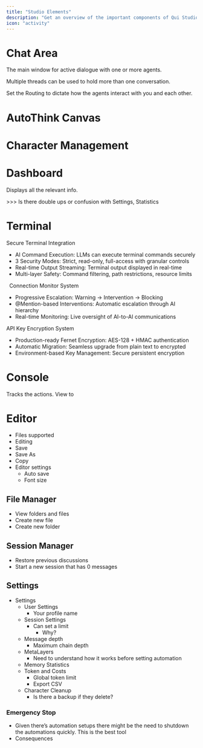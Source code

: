 ```yaml
---
title: "Studio Elements"
description: "Get an overview of the important components of Qui Studio"
icon: "activity"
---
```


# Chat Area

The main window for active dialogue with one or more agents.

Multiple threads can be used to hold more than one conversation.

Set the Routing to dictate how the agents interact with you and each other.

# AutoThink Canvas

# Character Management

# Dashboard

Displays all the relevant info.

\>\>\> Is there double ups or confusion with Settings, Statistics

# Terminal

Secure Terminal Integration 

- AI Command Execution: LLMs can execute terminal commands securely
- 3 Security Modes: Strict, read-only, full-access with granular controls
- Real-time Output Streaming: Terminal output displayed in real-time
- Multi-layer Safety: Command filtering, path restrictions, resource limits

  Connection Monitor System

- Progressive Escalation: Warning → Intervention → Blocking
- @Mention-based Interventions: Automatic escalation through AI hierarchy
- Real-time Monitoring: Live oversight of AI-to-AI communications

API Key Encryption System

- Production-ready Fernet Encryption: AES-128 \+ HMAC authentication
- Automatic Migration: Seamless upgrade from plain text to encrypted
- Environment-based Key Management: Secure persistent encryption

# Console

Tracks the actions. View to 

# Editor

- Files supported
- Editing
- Save
- Save As
- Copy
- Editor settings
  - Auto save
  - Font size

## File Manager

- View folders and files
- Create new file
- Create new folder

## Session Manager

- Restore previous discussions
- Start a new session that has 0 messages

## Settings

- Settings
  - User Settings
    - Your profile name
  - Session Settings
    - Can set a limit
      - Why?
  - Message depth
    - Maximum chain depth
  - MetaLayers
    - Need to understand how it works before setting automation
  - Memory Statistics
  - Token and Costs
    - Global token limit
    - Export CSV
  - Character Cleanup
    - Is there a backup if they delete?

### Emergency Stop

- Given there’s automation setups there might be the need to shutdown the automations quickly. This is the best tool
- Consequences